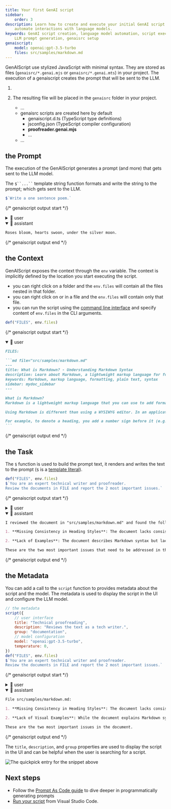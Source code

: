 ```yaml
---
title: Your first GenAI script
sidebar:
    order: 3
description: Learn how to create and execute your initial GenAI script to
    automate interactions with language models.
keywords: GenAI script creation, language model automation, script execution,
    LLM prompt generation, genaisrc setup
genaiscript:
    model: openai:gpt-3.5-turbo
    files: src/samples/markdown.md
---
```



GenAIScript use stylized JavaScript with minimal syntax.
They are stored as files (`genaisrc/*.genai.mjs` or `genaisrc/*.genai.mts`) in your project.
The execution of a genaiscript creates the prompt that will be sent to the LLM.

<Steps>
<ol>
<li>

<CreateScript />

</li><li>

The resulting file will be placed in the `genaisrc` folder in your project.

<FileTree>

-   …
-   genaisrc scripts are created here by default
    -   genaiscript.d.ts (TypeScript type definitions)
    -   jsconfig.json (TypeScript compiler configuration)
    -   **proofreader.genai.mjs**
    -   …
-   …

</FileTree>

</li>
</ol>
</Steps>

## the Prompt

The execution of the GenAIScript generates a prompt (and more)
that gets sent to the LLM model.

The ` $``...`` ` template string function formats and write the string to the prompt;
which gets sent to the LLM.

```js title="poem.genai.mjs" system=false assistant=true
$`Write a one sentence poem.`
```

{/* genaiscript output start */}

<details>
<summary>👤 user</summary>

```markdown wrap
Write a one sentence poem.
```

</details>

<details open>
<summary>🤖 assistant</summary>

```markdown wrap
Roses bloom, hearts swoon, under the silver moon.
```

</details>

{/* genaiscript output end */}

## the Context

GenAIScript exposes the context through the `env` variable. The context is implicitly defined by the location you start executing the script.

-   you can right click on a folder and the `env.files` will contain all the files nested in that folder.
-   you can right click on or in a file and the `env.files` will contain only that file.
-   you can run the script using the [command line interface](/genaiscript/reference/cli) and specify content of `env.files` in the CLI arguments.

```js title="proofreader.genai.mjs" system=false assistant=false user=true
def("FILES", env.files)
```

{/* genaiscript output start */}

<details open>
<summary>👤 user</summary>

``````markdown wrap
FILES:

```md file="src/samples/markdown.md"
---
title: What is Markdown? - Understanding Markdown Syntax
description: Learn about Markdown, a lightweight markup language for formatting plain text, its syntax, and how it differs from WYSIWYG editors.
keywords: Markdown, markup language, formatting, plain text, syntax
sidebar: mydoc_sidebar
---

What is Markdown?
Markdown is a lightweight markup language that you can use to add formatting elements to plaintext text documents. Created by John Gruber in 2004, Markdown is now one of the world’s most popular markup languages.

Using Markdown is different than using a WYSIWYG editor. In an application like Microsoft Word, you click buttons to format words and phrases, and the changes are visible immediately. Markdown isn’t like that. When you create a Markdown-formatted file, you add Markdown syntax to the text to indicate which words and phrases should look different.

For example, to denote a heading, you add a number sign before it (e.g., # Heading One). Or to make a phrase bold, you add two asterisks before and after it (e.g., **this text is bold**). It may take a while to get used to seeing Markdown syntax in your text, especially if you’re accustomed to WYSIWYG applications. The screenshot below shows a Markdown file displayed in the Visual Studio Code text editor....
```
``````

</details>

{/* genaiscript output end */}

## the Task

The `$` function is used to build the prompt text, it renders and writes the text to the prompt
(`$` is a [template literal](https://developer.mozilla.org/en-US/docs/Web/JavaScript/Reference/Template_literals)).

```js title="proofreader.genai.mjs"
def("FILES", env.files)
$`You are an expert technical writer and proofreader.
Review the documents in FILE and report the 2 most important issues.`
```

{/* genaiscript output start */}

<details>
<summary>👤 user</summary>

``````markdown wrap
FILES:

```md file="src/samples/markdown.md"
---
title: What is Markdown? - Understanding Markdown Syntax
description: Learn about Markdown, a lightweight markup language for formatting plain text, its syntax, and how it differs from WYSIWYG editors.
keywords: Markdown, markup language, formatting, plain text, syntax
sidebar: mydoc_sidebar
---

What is Markdown?
Markdown is a lightweight markup language that you can use to add formatting elements to plaintext text documents. Created by John Gruber in 2004, Markdown is now one of the world’s most popular markup languages.

Using Markdown is different than using a WYSIWYG editor. In an application like Microsoft Word, you click buttons to format words and phrases, and the changes are visible immediately. Markdown isn’t like that. When you create a Markdown-formatted file, you add Markdown syntax to the text to indicate which words and phrases should look different.

For example, to denote a heading, you add a number sign before it (e.g., # Heading One). Or to make a phrase bold, you add two asterisks before and after it (e.g., **this text is bold**). It may take a while to get used to seeing Markdown syntax in your text, especially if you’re accustomed to WYSIWYG applications. The screenshot below shows a Markdown file displayed in the Visual Studio Code text editor....
```

You are an expert technical writer and proofreader.
Review the documents in FILE and report the 2 most important issues.
``````

</details>

<details open>
<summary>🤖 assistant</summary>

```markdown wrap
I reviewed the document in "src/samples/markdown.md" and found the following two important issues:

1. **Missing Consistency in Heading Styles**: The document lacks consistency in heading styles, which can make the structure of the content unclear. For instance, it should use either the "atx-style" (with # symbols for headings) or the "setext-style" (with underlining for headings) consistently throughout the document to maintain a clear visual hierarchy.

2. **Lack of Examples**: The document describes Markdown syntax but lacks concrete examples to illustrate how to use Markdown for formatting. Including examples would enhance the reader's understanding of the syntax and its practical application.

These are the two most important issues that need to be addressed in the document.
```

</details>

{/* genaiscript output end */}

## the Metadata

You can add a call to the `script` function to provides metadata about the script
and the model. The metadata is used to display the script in the UI and configure the LLM model.

```js title="proofreader.genai.mjs"
// the metadata
script({
    // user interface
    title: "Technical proofreading",
    description: "Reviews the text as a tech writer.",
    group: "documentation",
    // model configuration
    model: "openai:gpt-3.5-turbo",
    temperature: 0,
})
def("FILES", env.files)
$`You are an expert technical writer and proofreader.
Review the documents in FILE and report the 2 most important issues.`
```

{/* genaiscript output start */}

<details>
<summary>👤 user</summary>

``````markdown wrap
FILES:

```md file="src/samples/markdown.md"
---
title: What is Markdown? - Understanding Markdown Syntax
description: Learn about Markdown, a lightweight markup language for formatting plain text, its syntax, and how it differs from WYSIWYG editors.
keywords: Markdown, markup language, formatting, plain text, syntax
sidebar: mydoc_sidebar
---

What is Markdown?
Markdown is a lightweight markup language that you can use to add formatting elements to plaintext text documents. Created by John Gruber in 2004, Markdown is now one of the world’s most popular markup languages.

Using Markdown is different than using a WYSIWYG editor. In an application like Microsoft Word, you click buttons to format words and phrases, and the changes are visible immediately. Markdown isn’t like that. When you create a Markdown-formatted file, you add Markdown syntax to the text to indicate which words and phrases should look different.

For example, to denote a heading, you add a number sign before it (e.g., # Heading One). Or to make a phrase bold, you add two asterisks before and after it (e.g., **this text is bold**). It may take a while to get used to seeing Markdown syntax in your text, especially if you’re accustomed to WYSIWYG applications. The screenshot below shows a Markdown file displayed in the Visual Studio Code text editor....
```

You are an expert technical writer and proofreader.
Review the documents in FILE and report the 2 most important issues.
``````

</details>

<details open>
<summary>🤖 assistant</summary>

```markdown wrap
File src/samples/markdown.md:

1. **Missing Consistency in Heading Styles**: The document lacks consistency in heading styles. For instance, it uses both "What is Markdown?" and "What is Markdown" as headings. Consistency in heading styles is crucial for a professional and polished document.

2. **Lack of Visual Examples**: While the document explains Markdown syntax, it would benefit from visual examples to illustrate the formatting. Visual examples can enhance understanding, especially for readers who are new to Markdown.

These are the two most important issues in the document.
```

</details>

{/* genaiscript output end */}

The `title`, `description`, and `group` properties are used to display the script in the UI
and can be helpful when the user is searching for a script.

![The quickpick entry for the snippet above](../../../assets/vscode-select-script.png)

## Next steps

-   Follow the [Prompt As Code guide](/genaiscript/guides/prompt-as-code) to dive deeper in programmatically generating prompts
-   [Run your script](/genaiscript/getting-started/running-scripts) from Visual Studio Code.
